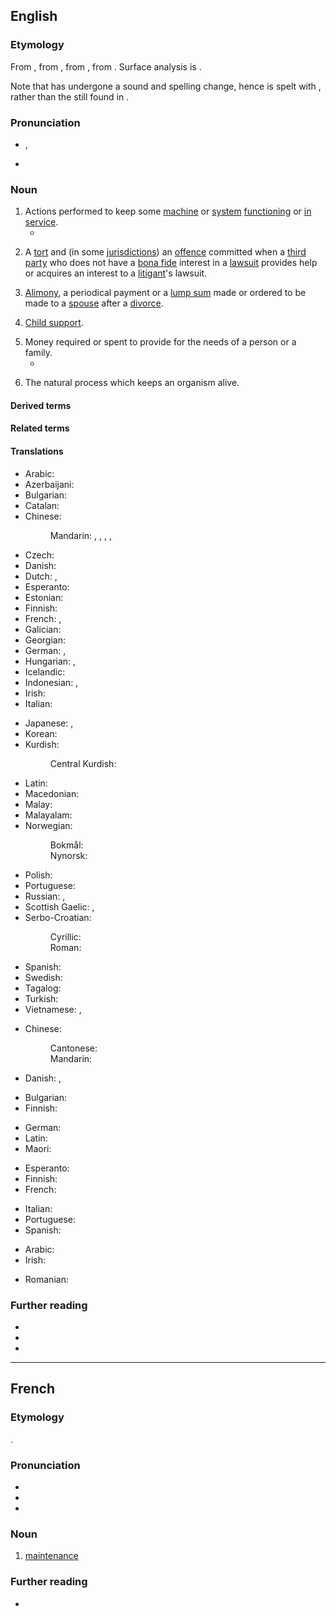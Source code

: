 ==English==
{{wikipedia}}

===Etymology===
{{root|en|ine-pro|*ten-}}
From {{inh|en|enm|mayntenaunce}}, from {{der|en|fro|maintenance}}, from {{m|fro|maintenir}}, from {{der|en|la||[[manus]] [[tenere|tenēre]]|to hold in the hand}}. Surface analysis is {{suffix|en|maintain|ance}}.

Note that {{m|en|maintain}} has undergone a sound and spelling change, hence is spelt with {{m|en||-tain-}}, rather than the {{m|en||-ten-}} still found in {{m|en||maintenance}}.

===Pronunciation===
* {{IPA|en|/ˈmeɪnt(ə)nəns/|/ˈmeɪntɪnəns/}}, {{IPAchar|[ˈmẽɪ̃(n)ʔ(ə)nəns]}}
* {{audio|en|En-us-maintenance.ogg|Audio (US)}}

===Noun===
{{en-noun|-|s}}

# Actions performed to keep some [[machine]] or [[system]] [[functioning]] or [[in service]].
#* {{quote-journal|en|year=2019|month=October|author=Ian Walmsley|title=Cleaning up|journal=Modern Railways|page=42|text=They are all preventable by proper '''maintenance''', but non-safety critical '''maintenance''' has to be evaluated, so failures are an accepted penalty for keeping '''maintenance''' costs down.}}
# {{lb|en|legal}} A [[tort]] and (in some [[jurisdiction]]s) an [[offence]] committed when a [[third party]] who does not have a [[bona fide]] interest in a [[lawsuit]] provides help or acquires an interest to a [[litigant]]'s lawsuit.
# {{lb|en|legal|UK}} [[alimony|Alimony]], a periodical payment or a [[lump sum]] made or ordered to be made to a [[spouse]] after a [[divorce]].
# {{lb|en|legal}} [[child support|Child support]].
# Money required or spent to provide for the needs of a person or a family.
#* {{RQ:Wordsworth Resolution and Independence|passage=From Pond to Pond he roamed, from moor to moor; / Housing, with God's good help, by choice or chance: / And in this way he gained an honest '''maintenance'''.}}
# {{lb|en|biology}} The natural process which keeps an organism alive.

====Derived terms====
{{col4|en
|maintenance window
|high-maintenance
|low-maintenance
|percussive maintenance
|maintenance hole
|postmaintenance
|premaintenance
|maintenance-free
|maintenance margin
|cap of maintenance
|preventative maintenance
|telemaintenance}}

====Related terms====
{{rootsee|en|ten}}

====Translations====
{{trans-top|keeping a machine or system in service}}
* Arabic: {{t+|ar|صِيَانَة|f}}
* Azerbaijani: {{t|az|qulluq}}
* Bulgarian: {{t+|bg|поддръжка|f}}
* Catalan: {{t+|ca|manteniment|m}}
* Chinese:
*: Mandarin: {{t+|cmn|保養}}, {{t+|cmn|保养|tr=bǎoyǎng}}, {{t+|cmn|維持}}, {{t+|cmn|维持|tr=wéichí}}, {{t+|cmn|保守|tr=bǎoshǒu}}
* Czech: {{t+|cs|údržba|f}}
* Danish: {{t|da|vedligeholdelse|c}}
* Dutch: {{t+|nl|onderhoud|n}}, {{t+|nl|handhaving|f}}
* Esperanto: {{t|eo|bontenado}}
* Estonian: {{t|et|hooldus}}
* Finnish: {{t+|fi|kunnossapito}}
* French: {{t+|fr|entretien|m}}, {{t+|fr|maintenance|f}}
* Galician: {{t+|gl|mantemento|m}}
* Georgian: {{t|ka|ტექნიკური მომსახურება}}
* German: {{t+|de|Instandhaltung|f}}, {{t+|de|Wartung|f}}
* Hungarian: {{t+|hu|szerviz}}, {{t+|hu|karbantartás}}
* Icelandic: {{t|is|viðhald|n}}
* Indonesian: {{t+|id|perawatan}}, {{t+|id|pemeliharaan}}
* Irish: {{t|ga|coinneáil|f}}
* Italian: {{t+|it|manutenzione|f}}
{{trans-mid}}
* Japanese: {{t+|ja|保守|tr=hoshu}}, {{t+|ja|維持|tr=iji}}
* Korean: {{t+|ko|보존}}
* Kurdish:
*: Central Kurdish: {{t|ckb|خزمەت}}
* Latin: {{t|la|tuitiō|f}}
* Macedonian: {{t|mk|одржување|n}}
* Malay: {{t|ms|penyenggaraan}}
* Malayalam: {{t+|ml|പരിപാലനം}}
* Norwegian:
*: Bokmål: {{t|nb|vedlikehold|n}}
*: Nynorsk: {{t|nn|vedlikehald|n}}
* Polish: {{t+|pl|konserwacja|f}}
* Portuguese: {{t+|pt|manutenção|f}}
* Russian: {{t+|ru|обслу́живание|n}}, {{t+|ru|ремо́нт|m}}
* Scottish Gaelic: {{t|gd|gleidheadh|m}}, {{t|gd|cumail suas|f}}
* Serbo-Croatian:
*: Cyrillic: {{t|sh|одржа́вање|n}}
*: Roman: {{t|sh|održávanje|n}}
* Spanish: {{t+|es|mantenimiento|m}}
* Swedish: {{t+|sv|underhåll|n}}
* Tagalog: {{t|tl|panataman}}
* Turkish: {{t+|tr|bakım}}
* Vietnamese: {{t+|vi|bảo trì}}, {{t|vi|bảo dưỡng}}
{{trans-bottom}}

{{trans-top|tort}}
* Chinese:
*: Cantonese: {{t|yue|助訟|tr=zo6 zung6}}
*: Mandarin: {{t|cmn|助訟|tr=zhùsòng}}
* Danish: {{t|da|hævdelse|c}}, {{t|da|forsvar|n}}
{{trans-mid}}
{{trans-bottom}}

{{trans-see|legal: payment made to a spouse after a divorce|alimony}}

{{trans-see|child support}}

{{trans-top|money to provide for the means of living}}
* Bulgarian: {{t+|bg|издръжка|f}}
* Finnish: {{t|fi|elantokustannukset|p}}
{{trans-mid}}
* German: {{t+|de|Unterhalt}}
* Latin: {{t|la|tuitiō|f}}
* Maori: {{t|mi|moni oranga}}
{{trans-bottom}}

{{trans-top|process of keeping an organism alive}}
* Esperanto: {{t|eo|bontenado}}
* Finnish: {{t|fi|[[elintoimintojen]] [[ylläpito]]}}
* French: {{t+|fr|maintenance}}
{{trans-mid}}
* Italian: {{t+|it|mantenimento}}
* Portuguese: {{t+|pt|mantimento}}
* Spanish: {{t+|es|mantenimiento}}
{{trans-bottom}}

{{checktrans-top}}
* Arabic: {{t+check|ar|صِيَانَة|f}}
* Irish: {{t|ga|cothabháil|f}}
{{trans-mid}}
* Romanian: {{t+check|ro|întreținere|f}}
{{trans-bottom}}

===Further reading===
* {{R:Webster 1913}}
* {{R:Century 1911}}
* {{R:OneLook}}

----

==French==

===Etymology===
{{af|fr|maintenir|t1=to maintain|-ance}}.

===Pronunciation===
* {{fr-IPA}}
* {{audio|fr|Fr-Paris--maintenance.ogg|Audio (Paris)}}
* {{rhymes|fr|ɑ̃s|s=3}}

===Noun===
{{fr-noun|f}}

# [[#English|maintenance]]

===Further reading===
* {{R:TLFi}}
